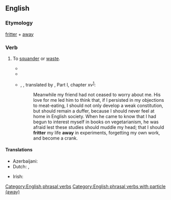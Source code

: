 ==English==

===Etymology===
[[fritter]] + [[away]]

===Verb===
{{en-verb|head=[[to]] [[fritter]] [[away]]|fritters away|frittering away|frittered away}}

# {{lb|en|transitive}} To [[squander]] or [[waste]].
#* {{quote-text|en|year=1839|author=[[w:Charles_Dickens|Charles Dickens]]|title=Nicholas Nickleby|chapter=6|passage=“There is little need,” said the monk, with a meaning look, “to '''fritter away''' the time in gewgaws.”}}
#* {{quote-text|en|year=1890|author=[[w:J._M._Barrie|James M. Barrie]]|title=My Lady Nicotine|chapter=4|passage=I had been '''frittering away''' my money, too, on luxuries.}}
#* {{w|Mahatma Gandhi|M.K. Gandhi}}, ''{{w|The Story of My Experiments with Truth}}'', translated by {{w|Mahadev Desai}}, Part I, chapter xv<sup>[https://www.mkgandhi.org/autobio/chap15.htm]</sup>:
#*: Meanwhile my friend had not ceased to worry about me. His love for me led him to think that, if I persisted in my objections to meat-eating, I should not only develop a weak constitution, but should remain a duffer, because I should never feel at home in English society. When he came to know that I had begun to interest myself in books on vegetarianism, he was afraid lest these studies should muddle my head; that I should '''fritter''' my life '''away''' in experiments, forgetting my own work, and become a crank.

====Translations====
{{trans-top|to squander}}
* Azerbaijani: {{t+|az|dağıtmaq}}
* Dutch: {{t+|nl|verprutsen}}, {{t+|nl|verspillen}}
{{trans-mid}}
* Irish: {{t|ga|meath}}
{{trans-bottom}}

[[Category:English phrasal verbs]]
[[Category:English phrasal verbs with particle (away)]]